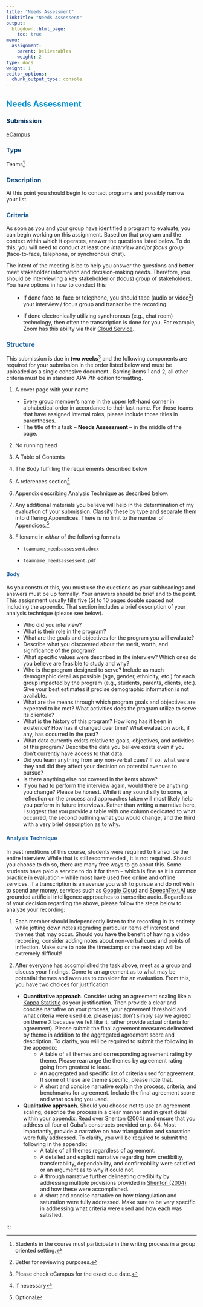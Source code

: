 ```yaml
---
title: "Needs Assessment"
linktitle: "Needs Assessent"
output:
  blogdown::html_page:
    toc: true
menu:
  assignment:
    parent: Deliverables
    weight: 2
type: docs
weight: 1
editor_options: 
  chunk_output_type: console
---
```


<style>
ul {
    margin-left: 1.5em;
}
</style>

## <span style="color:#0392cf">Needs Assessment</span>

### <span style="color:#073965">Submission</span>
[eCampus](https://ecampus.wvu.edu){target="_blank"}

### <span style="color:#074276">Type</span>
Teams^[Students in the course must participate in the writing process in a group oriented setting.]

### <span style="color:#0F4C81">Description</span>
At this point you should begin to contact programs and possibly narrow your list. 

### <span style="color:#155790">Criteria</span>
As soon as you and your group have identified a program to evaluate, you can begin working on this assignment. Based on that program and the context within which it operates, answer the questions listed below. To do this, you will need to conduct at least one *interview* and/or *focus group* (face-to-face, telephone, or synchronous chat). 

The intent of the meeting is be to help you answer the questions and better meet stakeholder information and decision-making needs. Therefore, you should be interviewing a key stakeholder or (focus) group of stakeholders. You have options in how to conduct this

- If done face-to-face or telephone, you should tape (audio or video^[Better for reviewing purposes.]) your interview / focus group and transcribe the recording. 

- If done electronically utilizing synchronous (e.g., chat room) technology, then often the transcription is done for you. For example, Zoom has this ability via their [Cloud Service](https://support.zoom.us/hc/en-us/articles/115004794983-Using-audio-transcription-for-cloud-recordings-){target="_blank"}.

### <span style="color:#1B609D">Structure</span>
This submission is due in **two weeks**^[Please check eCampus for the exact due date.] and the following components are required for your submission in the order listed below and must be uploaded as a single cohesive document . Barring items 1 and 2, all other criteria must be in standard APA 7th edition formatting.

1. A cover page with your name

  - Every group member's name in the upper left-hand corner in alphabetical order in accordance to their last name. For those teams that have assigned internal roles, please include those titles in parentheses. 
  - The title of this task – **Needs Assessment** – in the middle of the page.
  
2. No running head

3. A Table of Contents 

4. The Body fulfilling the requirements described below

5. A references section^[If necessary]

6. Appendix describing Analysis Technique as described below.

7. Any additional  materials you believe will help in the determination of my evaluation of your submission. Classify these by type and separate them into differing Appendices. There is no limit to the number of Appendices.^[Optional] 

8. Filename in *either* of the following formats

- `teamname_needsassessent.docx` 

- `teamname_needsassessent.pdf`


#### <span style="color:#1B609D">Body</span>

As you construct this, you must use the questions as your subheadings and answers must be up formally. Your answers should be brief and to the point. This assignment usually fills five (5) to 10 pages double spaced not including the appendix. That section includes a brief description of your analysis technique (please see below).

+ Who did you interview? 
+ What is their role in the program? 
+ What are the goals and objectives for the program you will evaluate?
+ Describe what you discovered about the merit, worth, and significance of the program? 
+ What specific values were described in the interview? Which ones do you believe are feasible to study and why?
+ Who is the program designed to serve? Include as much demographic detail as possible (age, gender, ethnicity, etc.) for each group impacted by the program (e.g., students, parents, clients, etc.). Give your best estimates if precise demographic information is not available.
+ What are the means through which program goals and objectives are expected to be met? What activities does the program utilize to serve its clientele?
+ What is the history of this program? How long has it been in existence? How has it changed over time? What evaluation work, if any, has occurred in the past?
+ What data currently exists relative to goals, objectives, and activities of this program? Describe the data you believe exists even if you don’t currently have access to that data.
+ Did you learn anything from any non-verbal cues? If so, what were they and did they affect your decision on potential avenues to pursue?
+ Is there anything else not covered in the items above?
+ If you had to perform the interview again, would there be anything you change? Please be honest. While it any sound silly to some, a reflection on the process and approaches taken will most likely help you perform in future interviews. Rather than writing a narrative here, I suggest that you provide a table with one column dedicated to what occurred, the second outlining what you would change, and the third with a very brief description as to why.

#### <span style="color:#1B609D">Analysis Technique</span>

In past renditions of this course, students were required to transcribe the entire interview. While that is still recommended , it is not required. Should you choose to do so, there are many free ways to go about this. Some students have paid a service to do it for them – which is fine as it is common practice in evaluation – while most have used free online and offline services. If a transcription is an avenue you wish to pursue and do not wish to spend any money, services such as [Google Cloud](https://cloud.google.com/speech-to-text){target="_blank"} and [SpeechText.AI](https://speechtext.ai/){target="_blank"} use grounded artificial intelligence approaches to transcribe audio. Regardless of your decision regarding the above, please follow the steps below to analyze your recording:

1. Each member should independently listen to the recording in its entirety while jotting down notes regrading particular items of interest and themes that may occur. Should you have the benefit of having a video recording, consider adding notes about non-verbal cues and points of inflection. Make sure to note the timestamp or the next step will be extremely difficult!

2. After everyone has accomplished the task above, meet as a group and discuss your findings. Come to an agreement as to what may be potential themes and avenues to consider for an evaluation. From this, you have two choices for justification:

- **Quantitative approach**. Consider using an agreement scaling like a [Kappa Statistic](/handouts/Kappa Statistic.pdf){target="_blank"} as your justification. Then provide a clear and concise narrative on your process, your agreement threshold and what criteria were used (i.e. please just don’t simply say we agreed on theme X because we felt like it, rather provide actual criteria for agreement). Please submit the final agreement measures delineated by theme in addition to the aggregated agreement score and description. To clarify, you will be required to submit the following in the appendix:
    - A table of all themes and corresponding agreement rating by theme. Please rearrange the themes by agreement rating going from greatest to least.
    - An aggregated and specific list of criteria used for agreement. If some of these are theme specific, please note that. 
    - A short and concise narrative explain the process, criteria, and benchmarks for agreement. Include the final agreement score and what scaling you used.
    
- **Qualitative approach**. Should you choose not to use an agreement scaling, describe the process in a clear manner and in great detail within your appendix. Read over Shenton (2004) and ensure that you address all four of Guba’s constructs provided on p. 64. Most importantly, provide a narrative on how triangulation and saturation were fully addressed. To clarify, you will be required to submit the following in the appendix:
    - A table of all themes regardless of agreement. 
    - A detailed and explicit narrative regarding how credibility, transferability, dependability, and confirmability were satisfied or an argument as to why it could not.
    - A through narrative further delineating credibility by addressing multiple provisions provided in [Shenton (2004)](/handouts/Shenton (2004).pdf){target="_blank"} and how these were accomplished.
    - A short and concise narrative on how triangulation and saturation were fully addressed. Make sure to be very specific in addressing what criteria were used and how each was satisfied. 

:::
